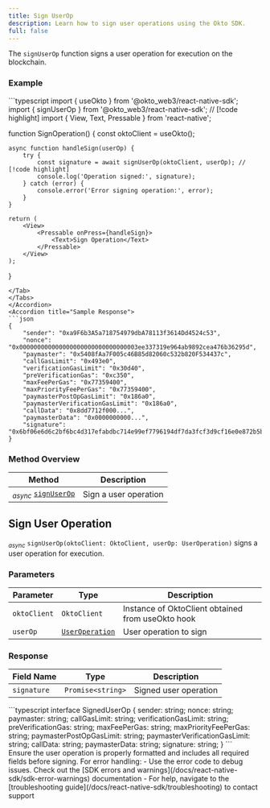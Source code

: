 ```yaml
---
title: Sign UserOp
description: Learn how to sign user operations using the Okto SDK.
full: false
---
```



<AIMarkdownComponent isIndex={false} />

The `signUserOp` function signs a user operation for execution on the blockchain.

### Example

<Accordions defaultValue="Usage">
<Accordion title="Usage">
<Tabs items={['TypeScript']}>
<Tab value="TypeScript">
```typescript
import { useOkto } from '@okto_web3/react-native-sdk';
import { signUserOp } from '@okto_web3/react-native-sdk'; // [!code highlight]
import { View, Text, Pressable } from 'react-native';

function SignOperation() {
    const oktoClient = useOkto();

    async function handleSign(userOp) {
        try {
            const signature = await signUserOp(oktoClient, userOp); // [!code highlight]
            console.log('Operation signed:', signature);
        } catch (error) {
            console.error('Error signing operation:', error);
        }
    }

    return (
        <View>
            <Pressable onPress={handleSign}>
                <Text>Sign Operation</Text>
            </Pressable>
        </View>
    );
}
```
</Tab>
</Tabs>
</Accordion>
<Accordion title="Sample Response">
```json
{
    "sender": "0xa9F6b3A5a718754979dbA78113f3614Dd4524c53",
    "nonce": "0x000000000000000000000000000000003ee337319e964ab9892cea476b36295d",
    "paymaster": "0x5408fAa7F005c46B85d82060c532b820F534437c",
    "callGasLimit": "0x493e0",
    "verificationGasLimit": "0x30d40",
    "preVerificationGas": "0xc350",
    "maxFeePerGas": "0x77359400",
    "maxPriorityFeePerGas": "0x77359400",
    "paymasterPostOpGasLimit": "0x186a0",
    "paymasterVerificationGasLimit": "0x186a0",
    "callData": "0x8dd7712f000...",
    "paymasterData": "0x0000000000...",
    "signature": "0x6bf06e6d6c2bf6bc4d317efabdbc714e99ef7796194df7da3fcf3d9cf16e0e872b5bb9e5658b061360a104c13c44f31407252f330e622ee946a3bcb3aebd15901c"
}
```
</Accordion>
</Accordions>

### Method Overview

| Method | Description |
|---------|-------------|
| <sub><i>async</i></sub> [`signUserOp`](#sign-user-op) | Sign a user operation |

<div className="method-box">

## Sign User Operation

<sub><i>async</i></sub> `signUserOp(oktoClient: OktoClient, userOp: UserOperation)` signs a user operation for execution.

### Parameters

| Parameter | Type | Description |
|-----------|------|-------------|
| `oktoClient` | `OktoClient` | Instance of OktoClient obtained from useOkto hook |
| `userOp` | [`UserOperation`](/docs/react-native-sdk/technical-reference#models) | User operation to sign |

### Response

<Callout title="Success Response">

| Field Name | Type | Description |
|------------|------|-------------|
| `signature` | `Promise<string>` | Signed user operation |

<Accordions>
<Accordion title="Response Type">
```typescript
interface SignedUserOp {
    sender: string;
    nonce: string;
    paymaster: string;
    callGasLimit: string;
    verificationGasLimit: string;
    preVerificationGas: string;
    maxFeePerGas: string;
    maxPriorityFeePerGas: string;
    paymasterPostOpGasLimit: string;
    paymasterVerificationGasLimit: string;
    callData: string;
    paymasterData: string;
    signature: string;
}
```
</Accordion>
</Accordions>

</Callout>

</div>

<Callout type="warning">
Ensure the user operation is properly formatted and includes all required fields before signing.
</Callout>

<Callout title="Note" type="info">
For error handling:
- Use the error code to debug issues. Check out the [SDK errors and warnings](/docs/react-native-sdk/sdk-error-warnings) documentation
- For help, navigate to the [troubleshooting guide](/docs/react-native-sdk/troubleshooting) to contact support
</Callout>